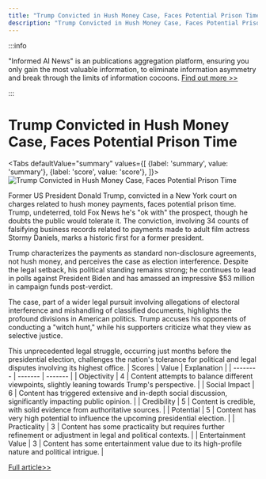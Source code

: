 ```yaml
---
title: "Trump Convicted in Hush Money Case, Faces Potential Prison Time"
description: "Trump Convicted in Hush Money Case, Faces Potential Prison Time"
---
```



:::info

"Informed AI News" is an publications aggregation platform, ensuring you only gain the most valuable information, to eliminate information asymmetry and break through the limits of information cocoons.  [Find out more >>](/)

:::

# Trump Convicted in Hush Money Case, Faces Potential Prison Time


<Tabs
	defaultValue="summary"
	values={[
	{label: 'summary', value: 'summary'},
	{label: 'score', value: 'score'},
]}>
<TabItem value="summary">
<img
  src="https://image.informedainews.com/2024/06/Pol-qe9-1717382503-0.jpg"
  alt="Trump Convicted in Hush Money Case, Faces Potential Prison Time"
/>



Former US President Donald Trump, convicted in a New York court on charges related to hush money payments, faces potential prison time. Trump, undeterred, told Fox News he's "ok with" the prospect, though he doubts the public would tolerate it. The conviction, involving 34 counts of falsifying business records related to payments made to adult film actress Stormy Daniels, marks a historic first for a former president.

Trump characterizes the payments as standard non-disclosure agreements, not hush money, and perceives the case as election interference. Despite the legal setback, his political standing remains strong; he continues to lead in polls against President Biden and has amassed an impressive $53 million in campaign funds post-verdict.

The case, part of a wider legal pursuit involving allegations of electoral interference and mishandling of classified documents, highlights the profound divisions in American politics. Trump accuses his opponents of conducting a "witch hunt," while his supporters criticize what they view as selective justice.

This unprecedented legal struggle, occurring just months before the presidential election, challenges the nation's tolerance for political and legal disputes involving its highest office.
</TabItem>
<TabItem value="score">
	| Scores     | Value   | Explanation |
	| -------- | ------- | ------- |
	| Objectivity  | 4    | Content attempts to balance different viewpoints, slightly leaning towards Trump's perspective.    |
	| Social Impact | 6     | Content has triggered extensive and in-depth social discussion, significantly impacting public opinion.    |
	| Credibility    | 5    | Content is credible, with solid evidence from authoritative sources.    |
	| Potential    | 5    | Content has very high potential to influence the upcoming presidential election.    |
	| Practicality    | 3    | Content has some practicality but requires further refinement or adjustment in legal and political contexts.    |
	| Entertainment Value    | 3    | Content has some entertainment value due to its high-profile nature and political intrigue.    |
</TabItem>
</Tabs>

[Full article>>](https://sputniknews.com/20240602/trump-says-hes-ready-to-do-prison-time-after-being-found-guilty-in-hush-money-trial-1118749658.html)
